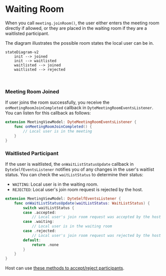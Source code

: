 # Waiting Room

When you call `meeting.joinRoom()`, the user either enters the meeting room directly if allowed, or they are placed in the waiting room
if they are a waitlisted participant.

The diagram illustrates the possible room states the local user can be in.

```mermaid
stateDiagram-v2
    init --> joined
    init --> waitlisted
    waitlisted --> joined
    waitlisted --> rejected
```

<br />

### Meeting Room Joined

If user joins the room successfully, you receive the `onMeetingRoomJoinCompleted` callback in `DyteMeetingRoomEventsListener`.
You can listen for this callback as follows:

```swift
extension MeetingViewModel: DyteMeetingRoomEventsListener {
    func onMeetingRoomJoinCompleted() {
        // Local user is in the meeting
    }
}
```

### Waitlisted Participant

If the user is waitlisted, the `onWaitListStatusUpdate` callback in `DyteSelfEventsListener` notifies you of any changes in the
user's waitlist status. You can check the `waitListStatus` to determine their status:

- `WAITING`: Local user is in the waiting room.
- `REJECTED`: Local user's join room request is rejected by the host.

```swift
extension MeetingViewModel: DyteSelfEventsListener {
    func onWaitListStatusUpdate(waitListStatus: WaitListStatus) {
        switch waitListStatus {
        case .accepted:
            // Local user's join room request was accepted by the host
        case .waiting:
            // Local user is in the waiting room
        case .rejected:
            // Local user's join room request was rejected by the host
        default:
            return .none
        }
    }
}
```

Host can use [these methods to accept/reject participants](/ios-core/participants#waiting-room-methods).
